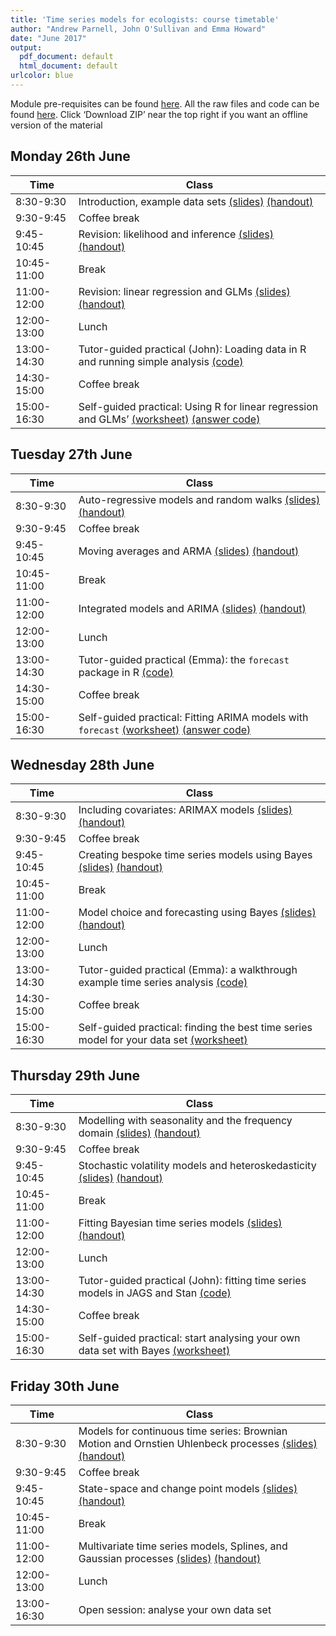 ```yaml
---
title: 'Time series models for ecologists: course timetable'
author: "Andrew Parnell, John O'Sullivan and Emma Howard"
date: "June 2017"
output:
  pdf_document: default
  html_document: default
urlcolor: blue
---
```


Module pre-requisites can be found [here](https://rawgit.com/andrewcparnell/ecots/master/Prerequisites.html). All the raw files and code can be found [here](https://github.com/andrewcparnell/ecots). Click 'Download ZIP' near the top right if you want an offline version of the material

## Monday 26th June

Time  | Class
------------- | ----------------------------------------------------
8:30-9:30 | Introduction, example data sets [(slides)](https://rawgit.com/andrewcparnell/ecots/master/slides/day_1/class_1_intro.pdf) [(handout)](https://rawgit.com/andrewcparnell/ecots/master/slides/day_1/class_1_intro_handout.pdf)
9:30-9:45 | Coffee break
9:45-10:45 | Revision: likelihood and inference [(slides)](https://rawgit.com/andrewcparnell/ecots/master/slides/day_1/class_2_inference.pdf) [(handout)](https://rawgit.com/andrewcparnell/ecots/master/slides/day_1/class_2_inference_handout.pdf)
10:45-11:00 | Break 
11:00-12:00 | Revision: linear regression and GLMs [(slides)](https://rawgit.com/andrewcparnell/ecots/master/slides/day_1/class_3_glms.pdf) [(handout)](https://rawgit.com/andrewcparnell/ecots/master/slides/day_1/class_3_glms_handout.pdf)
12:00-13:00 | Lunch
13:00-14:30 | Tutor-guided practical (John): Loading data in R and running simple analysis [(code)](https://rawgit.com/andrewcparnell/ecots/master/practicals/tutor_1_R_basics.R)
14:30-15:00 | Coffee break
15:00-16:30 | Self-guided practical: Using R for linear regression and GLMs' [(worksheet)](https://rawgit.com/andrewcparnell/ecots/master/practicals/prac_1_example_data.pdf) [(answer code)](https://rawgit.com/andrewcparnell/ecots/master/practicals/prac_1_answers.R)

## Tuesday 27th June

Time  | Class
------------- | ----------------------------------------------------
8:30-9:30 | Auto-regressive models and random walks [(slides)](https://rawgit.com/andrewcparnell/ecots/master/slides/day_2/class_1_AR.pdf) [(handout)](https://rawgit.com/andrewcparnell/ecots/master/slides/day_2/class_1_AR_handout.pdf)
9:30-9:45 | Coffee break
9:45-10:45 | Moving averages and ARMA [(slides)](https://rawgit.com/andrewcparnell/ecots/master/slides/day_2/class_2_ARMA.pdf) [(handout)](https://rawgit.com/andrewcparnell/ecots/master/slides/day_2/class_2_ARMA_handout.pdf)
10:45-11:00 | Break 
11:00-12:00 | Integrated models and ARIMA [(slides)](https://rawgit.com/andrewcparnell/ecots/master/slides/day_2/class_3_ARIMA.pdf) [(handout)](https://rawgit.com/andrewcparnell/ecots/master/slides/day_2/class_3_ARIMA_handout.pdf)
12:00-13:00 | Lunch
13:00-14:30 | Tutor-guided practical (Emma): the `forecast` package in R [(code)](https://rawgit.com/andrewcparnell/ecots/master/practicals/tutor_2_forecast.R)
14:30-15:00 | Coffee break
15:00-16:30 | Self-guided practical: Fitting ARIMA models with `forecast` [(worksheet)](https://rawgit.com/andrewcparnell/ecots/master/practicals/prac_2_ARIMA.pdf) [(answer code)](https://rawgit.com/andrewcparnell/ecots/master/practicals/prac_2_answers.R)

## Wednesday 28th June

Time  | Class
------------- | ----------------------------------------------------
8:30-9:30 | Including covariates: ARIMAX models [(slides)](https://rawgit.com/andrewcparnell/ecots/master/slides/day_3/class_1_ARIMAX.pdf) [(handout)](https://rawgit.com/andrewcparnell/ecots/master/slides/day_3/class_1_ARIMAX_handout.pdf)
9:30-9:45 | Coffee break
9:45-10:45 | Creating bespoke time series models using Bayes [(slides)](https://rawgit.com/andrewcparnell/ecots/master/slides/day_3/class_2_Bayes.pdf) [(handout)](https://rawgit.com/andrewcparnell/ecots/master/slides/day_3/class_2_Bayes_handout.pdf)
10:45-11:00 | Break 
11:00-12:00 | Model choice and forecasting using Bayes [(slides)](https://rawgit.com/andrewcparnell/ecots/master/slides/day_3/class_3_model_choice.pdf) [(handout)](https://rawgit.com/andrewcparnell/ecots/master/slides/day_3/class_3_model_choice_handout.pdf)
12:00-13:00 | Lunch
13:00-14:30 | Tutor-guided practical (Emma): a walkthrough example time series analysis [(code)](https://rawgit.com/andrewcparnell/ecots/master/practicals/tutor_3_walkthrough.R)
14:30-15:00 | Coffee break
15:00-16:30 | Self-guided practical: finding the best time series model for your data set [(worksheet)](https://rawgit.com/andrewcparnell/ecots/master/practicals/prac_3_your_data.pdf)

## Thursday 29th June

Time  | Class
------------- | ----------------------------------------------------
8:30-9:30 | Modelling with seasonality and the frequency domain [(slides)](https://rawgit.com/andrewcparnell/ecots/master/slides/day_4/class_1_seasonality.pdf) [(handout)](https://rawgit.com/andrewcparnell/ecots/master/slides/day_4/class_1_seasonality_handout.pdf)
9:30-9:45 | Coffee break
9:45-10:45 | Stochastic volatility models and heteroskedasticity [(slides)](https://rawgit.com/andrewcparnell/ecots/master/slides/day_4/class_2_svm.pdf) [(handout)](https://rawgit.com/andrewcparnell/ecots/master/slides/day_4/class_2_svm_handout.pdf)
10:45-11:00 | Break 
11:00-12:00 | Fitting Bayesian time series models [(slides)](https://rawgit.com/andrewcparnell/ecots/master/slides/day_4/class_3_Bayes_fit.pdf) [(handout)](https://rawgit.com/andrewcparnell/ecots/master/slides/day_4/class_3_Bayes_fit_handout.pdf)
12:00-13:00 | Lunch
13:00-14:30 | Tutor-guided practical (John): fitting time series models in JAGS and Stan [(code)](https://rawgit.com/andrewcparnell/ecots/master/practicals/tutor_4_JAGS.R)
14:30-15:00 | Coffee break
15:00-16:30 | Self-guided practical: start analysing your own data set with Bayes [(worksheet)](https://rawgit.com/andrewcparnell/ecots/master/practicals/prac_4_your_data_2.pdf)

## Friday 30th June

Time  | Class
------------- | ----------------------------------------------------
8:30-9:30 | Models for continuous time series: Brownian Motion and Ornstien Uhlenbeck processes [(slides)](https://rawgit.com/andrewcparnell/ecots/master/slides/day_5/class_1_BM.pdf) [(handout)](https://rawgit.com/andrewcparnell/ecots/master/slides/day_5/class_1_BM_handout.pdf)
9:30-9:45 | Coffee break
9:45-10:45 | State-space and change point models [(slides)](https://rawgit.com/andrewcparnell/ecots/master/slides/day_5/class_2_change_point.pdf) [(handout)](https://rawgit.com/andrewcparnell/ecots/master/slides/day_5/class_2_change_point_handout.pdf)
10:45-11:00 | Break 
11:00-12:00 | Multivariate time series models, Splines, and Gaussian processes [(slides)](https://rawgit.com/andrewcparnell/ecots/master/slides/day_5/class_3_multivariate.pdf) [(handout)](https://rawgit.com/andrewcparnell/ecots/master/slides/day_5/class_3_multivariate_handout.pdf)
12:00-13:00 | Lunch
13:00-16:30 | Open session: analyse your own data set 
